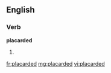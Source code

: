 ==English==

===Verb===
'''placarded'''

# {{past of|[[placard]]}}

[[fr:placarded]]
[[mg:placarded]]
[[vi:placarded]]